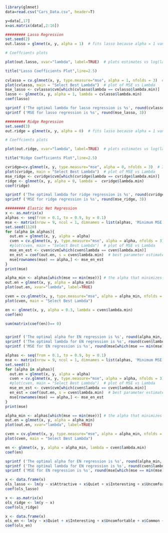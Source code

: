 ```r
library(glmnet)
data=read.csv("Cars_Data.csv", header=T)

y=data[,17]
x=as.matrix(data[,2:16])
```

```r
######### Lasso Regression
set.seed(2)
out.lasso = glmnet(x, y, alpha = 1)  # fits lasso because alpha = 1 vanishes the quadratic penalty

# Coeffcients plots

plot(out.lasso, xvar="lambda", label=TRUE)  # plots estimates vs log(lambda) values

title("Lasso Coefficients Plot",line=2.5)
      
cvlasso = cv.glmnet(x, y, type.measure="mse", alpha = 1, nfolds = 3)  # 3 fold cross-validation
plot(cvlasso, main = "Select Best Lambda")  # plot of MSE vs Lambda
mse_lasso <- cvlasso$cvm[which(cvlasso$lambda == cvlasso$lambda.min)]
lasso <- glmnet(x, y, alpha = 1, lambda = cvlasso$lambda.min)
coef(lasso)

sprintf ('The optimal lambda for lasso regression is %s', round(cvlasso$lambda.min, 3))
sprintf ('MSE for lasso regression is %s', round(mse_lasso, 3))

```

```r
######### Ridge Regression
set.seed(3)
out.ridge = glmnet(x, y, alpha = 0)  # fits lasso because alpha = 1 vanishes the quadratic penalty

# Coeffcients plots

plot(out.ridge, xvar="lambda", label=TRUE)  # plots estimates vs log(lambda) values

title("Ridge Coefficients Plot",line=2.5)

cvridge=cv.glmnet(x, y, type.measure="mse", alpha = 0, nfolds = 3)  # 3-fold cross-validation
plot(cvridge, main = "Select Best Lambda")  # plot of MSE vs Lambda
mse_ridge <- cvridge$cvm[which(cvridge$lambda == cvridge$lambda.min)]
ridge <- glmnet(x, y, alpha = 0, lambda =  cvridge$lambda.min)
coef(ridge)

sprintf ('The optimal lambda for ridge regression is %s', round(cvridge$lambda.min, 3))
sprintf ('MSE for ridge regression is %s', round(mse_ridge, 3))


```

```r
######### Elastic Net Regression
x <- as.matrix(x)
alphas <- seq(from = 0.1, to = 0.9, by = 0.1)
mse <- matrix(nrow = 9, ncol = 1, dimnames = list(alphas, 'Minimum MSE'))
set.seed(1120)
for (alpha in alphas){
  out.en = glmnet(x, y, alpha = alpha)     
  cven = cv.glmnet(x, y, type.measure="mse", alpha = alpha, nfolds = 3)  # 3-fold cross-validation
  #plot(cven, main = "Select Best Lambda")  # plot of MSE vs Lambda
  mse_en_est <- cven$cvm[which(cven$lambda == cven$lambda.min)]
  en_est = coef(out.en, s = cven$lambda.min)  # best parameter estimates via Ridge
  mse[rownames(mse) == alpha,] <- mse_en_est
}
print(mse)

alpha_min <- alphas[which(mse == min(mse))] # the alpha that minimizes the MSE
out.en = glmnet(x, y, alpha = alpha_min)
plot(out.en, xvar="lambda", label=TRUE)

cven = cv.glmnet(x, y, type.measure="mse", alpha = alpha_min, nfolds = 3)   
plot(cven, main = "Select Best Lambda")			

en <- glmnet(x, y, alpha = 0.3, lambda = cven$lambda.min)
coef(en)

sum(matrix(coef(en))== 0)


sprintf ('The optimal alpha for EN regression is %s', round(alpha_min, 3))
sprintf ('The optimal lambda for EN regression is %s', round(cven$lambda.min, 3))
sprintf ('MSE for EN regression is %s', round(mse[which(mse == min(mse))], 3))


```

```r
alphas <- seq(from = 0.1, to = 0.9, by = 0.1)
mse <- matrix(nrow = 9, ncol = 1, dimnames = list(alphas, 'Minimum MSE'))
set.seed(1)
for (alpha in alphas){
  out.en = glmnet(x, y, alpha = alpha)     
  cven = cv.glmnet(x, y, type.measure="mse", alpha = alpha, nfolds = 3)  # 3-fold cross-validation
  #plot(cven, main = "Select Best Lambda")  # plot of MSE vs Lambda
  mse_en_est <- cven$cvm[which(cven$lambda == cven$lambda.min)]
  en_est = coef(out.en, s = cven$lambda.min)  # best parameter estimates via Ridge
  mse[rownames(mse) == alpha,] <- mse_en_est
}
print(mse)

alpha_min <- alphas[which(mse == min(mse))] # the alpha that minimizes the MSE
out.en = glmnet(x, y, alpha = alpha_min)
plot(out.en, xvar="lambda", label=TRUE)

cven = cv.glmnet(x, y, type.measure="mse", alpha = alpha_min, nfolds = 3)   
plot(cven, main = "Select Best Lambda")			

en <- glmnet(x, y, alpha = alpha_min, lambda = cven$lambda.min)
coef(en)

sprintf ('The optimal alpha for EN regression is %s', round(alpha_min, 3))
sprintf ('The optimal lambda for EN regression is %s', round(cven$lambda.min, 3))
sprintf ('MSE for EN regression is %s', round(mse[which(mse == min(mse))], 3))

```


```r
x <- data.frame(x)
ols_lasso <- lm(y ~ x$Attractive + x$Quiet + x$Interesting + x$Uncomfortable + x$Common + x$Successful)
coef(ols_lasso)

x <- as.matrix(x)
ols_ridge <- lm(y ~ x)
coef(ols_ridge)

x <- data.frame(x)
ols_en <- lm(y ~ x$Quiet + x$Interesting + x$Uncomfortable + x$Common + x$Economical + x$Successful)
coef(ols_en)
```


